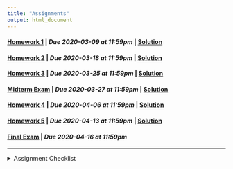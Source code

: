 ```yaml
---
title: "Assignments"
output: html_document
---
```


#### [Homework 1](https://rstudio.cloud/spaces/54745/project/996770){target="_blank"} | *Due 2020-03-09 at 11:59pm* | [Solution](https://rstudio.cloud/spaces/54745/project/996778){target="_blank"}
#### [Homework 2](https://rstudio.cloud/spaces/54745/project/996771){target="_blank"} | *Due 2020-03-18 at 11:59pm* | [Solution](https://rstudio.cloud/spaces/54745/project/996781){target="_blank"}
#### [Homework 3](https://rstudio.cloud/spaces/54745/project/996772){target="_blank"} | *Due 2020-03-25 at 11:59pm* | [Solution](https://rstudio.cloud/spaces/54745/project/996782){target="_blank"}
#### [Midterm Exam](https://rstudio.cloud/spaces/54745/project/1070373){target="_blank"} | *Due 2020-03-27 at 11:59pm* | [Solution](https://rstudio.cloud/spaces/54745/project/1125063){target="_blank"}
#### [Homework 4](https://rstudio.cloud/spaces/54745/project/996773){target="_blank"} | *Due 2020-04-06 at 11:59pm* | [Solution](https://rstudio.cloud/spaces/54745/project/996783){target="_blank"}
#### [Homework 5](https://rstudio.cloud/spaces/54745/project/996774){target="_blank"} | *Due 2020-04-13 at 11:59pm* | [Solution](https://rstudio.cloud/spaces/54745/project/996784){target="_blank"}
#### [Final Exam](https://rstudio.cloud/spaces/54745/project/1142346){target="_blank"} | *Due 2020-04-16 at 11:59pm*

---
<details>
<summary>Assignment Checklist
</summary>

1. Login to [RStudio Cloud](https://rstudio.cloud/)
2. Navigate to the course workspace
3. Click on the assignment
4. Click Start or Continue, whichever appears at the top of the assignment
5. Look at `README.md` for assignment instructions
6. Make the needed changes to your project (do not make changes after the due date)
7. **Make sure you save all changes. Assignments are not considered submitted if
there are unsaved changes**
</details>